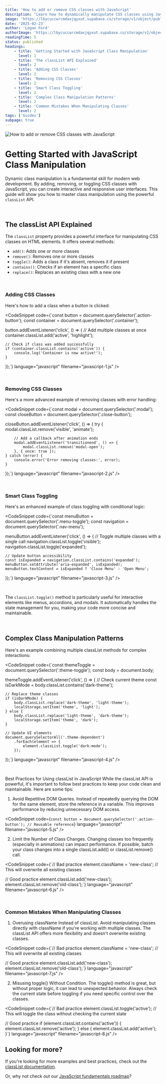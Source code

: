 ```yaml
---
title: 'How to add or remove CSS classes with JavaScript'
description: "Learn how to dynamically manipulate CSS classes using JavaScript's classList methods. Master adding, removing, and toggling classes with practical examples and best practices."
image: 'https://lbycuccwrcmdaxjqyxut.supabase.co/storage/v1/object/public/blog-images/how-to-add-or-remove-css-classes-with-javascript.png'
date: '2025-02-23'
author: 'Logan Ford'
authorImage: 'https://lbycuccwrcmdaxjqyxut.supabase.co/storage/v1/object/public/user-profile-pictures/3a57d7e8-8b80-483b-93d0-70fe1f06b0c0/logo.png?u=1l5im5h5n6e5'
readingTime: 5
status: published
headings:
    - title: 'Getting Started with JavaScript Class Manipulation'
      level: 1
    - title: 'The classList API Explained'
      level: 2
    - title: 'Adding CSS Classes'
      level: 2
    - title: 'Removing CSS Classes'
      level: 2
    - title: 'Smart Class Toggling'
      level: 2
    - title: 'Complex Class Manipulation Patterns'
      level: 2
    - title: 'Common Mistakes When Manipulating Classes'
      level: 2
tags: ['Guides']
subpage: true
---
```



<img className='max-h-80 object-cover w-full' src="https://lbycuccwrcmdaxjqyxut.supabase.co/storage/v1/object/public/marketing-images//pankaj-patel-_SgRNwAVNKw-unsplash.jpg" alt="How to add or remove CSS classes with JavaScript" />

# Getting Started with JavaScript Class Manipulation

Dynamic class manipulation is a fundamental skill for modern web development. By adding, removing, or toggling CSS classes with JavaScript, you can create interactive and responsive user interfaces. This guide will show you how to master class manipulation using the powerful `classList` API.

<br />

## The classList API Explained

The `classList` property provides a powerful interface for manipulating CSS classes on HTML elements. It offers several methods:

- `add()`: Adds one or more classes
- `remove()`: Removes one or more classes
- `toggle()`: Adds a class if it's absent, removes it if present
- `contains()`: Checks if an element has a specific class
- `replace()`: Replaces an existing class with a new one

<br />

### Adding CSS Classes

Here's how to add a class when a button is clicked:

<CodeSnippet code={`const button = document.querySelector('.action-button');
const container = document.querySelector('.container');

button.addEventListener('click', () => {
    // Add multiple classes at once
    container.classList.add('active', 'highlight');
    
    // Check if class was added successfully
    if (container.classList.contains('active')) {
        console.log('Container is now active!');
    }
});`} language="javascript" filename="javascript-1.js" />

<br />

### Removing CSS Classes

Here's a more advanced example of removing classes with error handling:

<CodeSnippet code={`const modal = document.querySelector('.modal');
const closeButton = document.querySelector('.close-button');

closeButton.addEventListener('click', () => {
    try {
        modal.classList.remove('visible', 'animate');
        
        // Add a callback after animation ends
        modal.addEventListener('transitionend', () => {
            modal.classList.remove('modal-open');
        }, { once: true });
    } catch (error) {
        console.error('Error removing classes:', error);
    }
});`} language="javascript" filename="javascript-2.js" />

<br />

### Smart Class Toggling

Here's an enhanced example of class toggling with conditional logic:

<CodeSnippet code={`const menuButton = document.querySelector('.menu-toggle');
const navigation = document.querySelector('.nav-menu');

menuButton.addEventListener('click', () => {
    // Toggle multiple classes with a single call
    navigation.classList.toggle('visible');
    navigation.classList.toggle('expanded');
    
    // Update button accessibility
    const isExpanded = navigation.classList.contains('expanded');
    menuButton.setAttribute('aria-expanded', isExpanded);
    menuButton.textContent = isExpanded ? 'Close Menu' : 'Open Menu';
});`} language="javascript" filename="javascript-3.js" />

<br />

The `classList.toggle()` method is particularly useful for interactive elements like menus, accordions, and modals. It automatically handles the state management for you, making your code more concise and maintainable.

<br />

## Complex Class Manipulation Patterns

Here's an example combining multiple classList methods for complex interactions:

<CodeSnippet code={`const themeToggle = document.querySelector('.theme-toggle');
const body = document.body;

themeToggle.addEventListener('click', () => {
    // Check current theme
    const isDarkMode = body.classList.contains('dark-theme');
    
    // Replace theme classes
    if (isDarkMode) {
        body.classList.replace('dark-theme', 'light-theme');
        localStorage.setItem('theme', 'light');
    } else {
        body.classList.replace('light-theme', 'dark-theme');
        localStorage.setItem('theme', 'dark');
    }
    
    // Update UI elements
    document.querySelectorAll('.theme-dependent')
        .forEach(element => {
            element.classList.toggle('dark-mode');
        });
});`} language="javascript" filename="javascript-4.js" />

<br />

Best Practices for Using classList in JavaScript
While the classList API is powerful, it's important to follow best practices to keep your code clean and maintainable. Here are some tips:

1. Avoid Repetitive DOM Queries.
Instead of repeatedly querying the DOM for the same element, store the reference in a variable. This improves performance by reducing unnecessary DOM access.

<CodeSnippet code={`const button = document.querySelector('.action-button'); // Reusable reference`} language="javascript" filename="javascript-5.js" />

2. Limit the Number of Class Changes.
Changing classes too frequently (especially in animations) can impact performance. If possible, batch your class changes into a single classList.add() or classList.remove() call.

<CodeSnippet code={`// Bad practice
element.className = 'new-class'; // This will overwrite all existing classes

// Good practice
element.classList.add('new-class');
element.classList.remove('old-class');`} language="javascript" filename="javascript-6.js" />

<br />

### Common Mistakes When Manipulating Classes

1. Overusing className Instead of classList.
Avoid manipulating classes directly with className if you're working with multiple classes. The classList API offers more flexibility and doesn't overwrite existing classes.

<CodeSnippet code={`// Bad practice
element.className = 'new-class'; // This will overwrite all existing classes

// Good practice
element.classList.add('new-class');
element.classList.remove('old-class');`} language="javascript" filename="javascript-7.js" />

2. Misusing toggle() Without Condition.
The toggle() method is great, but without proper logic, it can lead to unexpected behavior. Always check the current state before toggling if you need specific control over the classes.

<CodeSnippet code={`// Bad practice
element.classList.toggle('active'); // This will toggle the class without checking the current state

// Good practice
if (element.classList.contains('active')) {
    element.classList.remove('active');
} else {
    element.classList.add('active');
}`} language="javascript" filename="javascript-8.js" />

## Looking for more?

If you're looking for more examples and best practices, check out the [classList documentation](https://developer.mozilla.org/en-US/docs/Web/API/Element/classList).

Or, why not check out our [JavaScript fundamentals roadmap](/roadmaps/javascript-fundamentals)?

<br />
